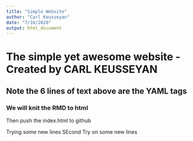 ```yaml
---
title: "Simple Website"
author: "Carl Keusseyan"
date: "7/16/2020"
output: html_document
---
```


# The simple yet awesome website - Created by CARL KEUSSEYAN
## Note the 6 lines of text above are the YAML tags
### We will knit the RMD to html
Then push the index.html to github


Trying some new lines
SEcond Try on some new lines
